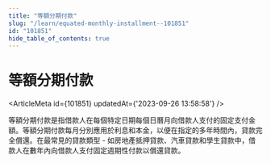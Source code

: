 ```yaml
---
title: "等額分期付款"
slug: "/learn/equated-monthly-installment--101851"
id: "101851"
hide_table_of_contents: true
---
```



# 等額分期付款

<ArticleMeta id={101851} updatedAt={'2023-09-26 13:58:58'} />
<div className='border-solid border-b border-t-0 my-4 border-[var(--ifm-color-gray-300)]' />

等額分期付款是指借款人在每個特定日期每個日曆月向借款人支付的固定支付金額。等額分期付款每月分別應用於利息和本金，以便在指定的多年時間內，貸款完全償還。在最常見的貸款類型 - 如房地產抵押貸款、汽車貸款和學生貸款中，借款人在數年內向借款人支付固定週期性付款以償還貸款。
